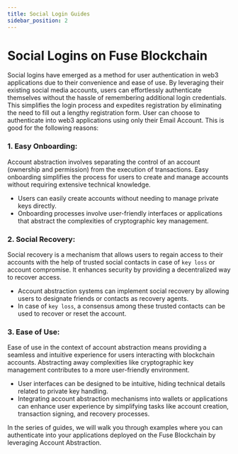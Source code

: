 ```yaml
---
title: Social Login Guides
sidebar_position: 2
---
```


# Social Logins on Fuse Blockchain

Social logins have emerged as a method for user authentication in web3 applications due to their convenience and ease of use. By leveraging their existing social media accounts, users can effortlessly authenticate themselves without the hassle of remembering additional login credentials. This simplifies the login process and expedites registration by eliminating the need to fill out a lengthy registration form. User can choose to authenticate into web3 applications using only their Email Account. This is good for the following reasons:

### 1. Easy Onboarding:

Account abstraction involves separating the control of an account (ownership and permission) from the execution of transactions. Easy onboarding simplifies the process for users to create and manage accounts without requiring extensive technical knowledge.

- Users can easily create accounts without needing to manage private keys directly.
- Onboarding processes involve user-friendly interfaces or applications that abstract the complexities of cryptographic key management.

### 2. Social Recovery:

Social recovery is a mechanism that allows users to regain access to their accounts with the help of trusted social contacts in case of `key loss` or account compromise. It enhances security by providing a decentralized way to recover access.

- Account abstraction systems can implement social recovery by allowing users to designate friends or contacts as recovery agents.
- In case of `key loss`, a consensus among these trusted contacts can be used to recover or reset the account.

### 3. Ease of Use:

Ease of use in the context of account abstraction means providing a seamless and intuitive experience for users interacting with blockchain accounts. Abstracting away complexities like cryptographic key management contributes to a more user-friendly environment.

- User interfaces can be designed to be intuitive, hiding technical details related to private key handling.
- Integrating account abstraction mechanisms into wallets or applications can enhance user experience by simplifying tasks like account creation, transaction signing, and recovery processes.

In the series of guides, we will walk you through examples where you can authenticate into your applications deployed on the Fuse Blockchain by leveraging Account Abstraction.
